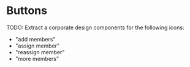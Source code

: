 

<Meta
  title="Components/Member avatars and buttons/Buttons"
  decorators={decorators}
/>

# Buttons

TODO: Extract a corporate design components for the following icons:
- "add members"
- "assign member"
- "reassign member"
- "more members"

